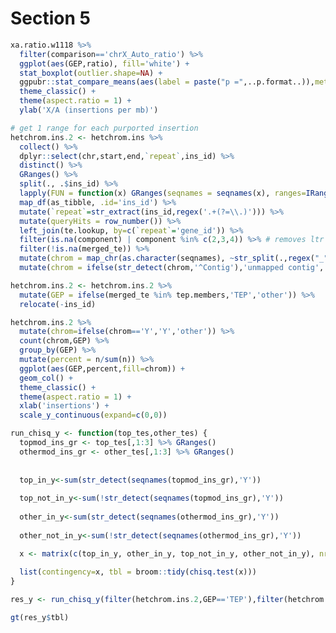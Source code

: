 
# Section 5

```r
xa.ratio.w1118 %>%
  filter(comparison=='chrX_Auto_ratio') %>%
  ggplot(aes(GEP,ratio), fill='white') +
  stat_boxplot(outlier.shape=NA) +
  ggpubr::stat_compare_means(aes(label = paste("p =",..p.format..)),method = 'wilcox.test',paired = F, size=rel(3)) +
  theme_classic() + 
  theme(aspect.ratio = 1) +
  ylab('X/A (insertions per mb)')
```

```r
# get 1 range for each purported insertion
hetchrom.ins.2 <- hetchrom.ins %>%
  collect() %>%
  dplyr::select(chr,start,end,`repeat`,ins_id) %>%
  distinct() %>%
  GRanges() %>%
  split(., .$ins_id) %>%
  lapply(FUN = function(x) GRanges(seqnames = seqnames(x), ranges=IRanges(start=min(start(x)),end = max(end(x)),names = unique(x$ins_id)),strand = strand(x)[1]) %>% .[1]) %>%
  map_df(as_tibble, .id='ins_id') %>%
  mutate(`repeat`=str_extract(ins_id,regex('.+(?=\\.)'))) %>%
  mutate(queryHits = row_number()) %>%
  left_join(te.lookup, by=c(`repeat`='gene_id')) %>%
  filter(is.na(component) | component %in% c(2,3,4)) %>% # removes ltr portion
  filter(!is.na(merged_te)) %>%
  mutate(chrom = map_chr(as.character(seqnames), ~str_split(.,regex("_"))[[1]][1])) %>%
  mutate(chrom = ifelse(str_detect(chrom,'^Contig'),'unmapped contig', chrom))

hetchrom.ins.2 <- hetchrom.ins.2 %>% 
  mutate(GEP = ifelse(merged_te %in% tep.members,'TEP','other')) %>%
  relocate(-ins_id)

```


```r
hetchrom.ins.2 %>%
  mutate(chrom=ifelse(chrom=='Y','Y','other')) %>%
  count(chrom,GEP) %>%
  group_by(GEP) %>%
  mutate(percent = n/sum(n)) %>%
  ggplot(aes(GEP,percent,fill=chrom)) +
  geom_col() +
  theme_classic() +
  theme(aspect.ratio = 1) +
  xlab('insertions') +
  scale_y_continuous(expand=c(0,0))
```


```r
run_chisq_y <- function(top_tes,other_tes) {
  topmod_ins_gr <- top_tes[,1:3] %>% GRanges()
  othermod_ins_gr <- other_tes[,1:3] %>% GRanges()
  
  
  top_in_y<-sum(str_detect(seqnames(topmod_ins_gr),'Y'))
  
  top_not_in_y<-sum(!str_detect(seqnames(topmod_ins_gr),'Y'))
  
  other_in_y<-sum(str_detect(seqnames(othermod_ins_gr),'Y'))
  
  other_not_in_y<-sum(!str_detect(seqnames(othermod_ins_gr),'Y')) 

  x <- matrix(c(top_in_y, other_in_y, top_not_in_y, other_not_in_y), nrow=2,dimnames = list(c('top','other'),c('y','not_y')))
  
  list(contingency=x, tbl = broom::tidy(chisq.test(x)))
}

res_y <- run_chisq_y(filter(hetchrom.ins.2,GEP=='TEP'),filter(hetchrom.ins.2,GEP=='other'))

gt(res_y$tbl)
```

